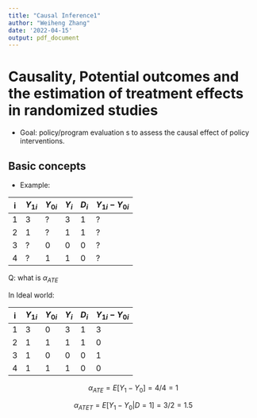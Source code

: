 ```yaml
---
title: "Causal Inference1"
author: "Weiheng Zhang"
date: '2022-04-15'
output: pdf_document
---
```

\newcommand{\indep}{\perp\!\!\!\perp}
\newcommand{\tab}{\hspace{1cm}}
# Causality, Potential outcomes and the estimation of treatment effects in randomized studies

* Goal: policy/program evaluation s to assess the causal effect of policy interventions.

## Basic concepts

\begin{itemize}
\item Treatment

$$D_i = \begin{cases}1 \text{ if unit i received the treatment}\\ 0 \text{ otherwise}\end{cases}$$
\item Outcome

$Y_i$: observed outcome variable of interest for unit i

\item Potential outcomes

$Y_{0i}$ and $Y_{1i}$: Potential outcomes for unit i

$$\begin{aligned}
Y_{1i}:& \text{ Potential outcome for unit i with treatment}\\
Y_{0i}:& \text{ Potential outcome for unit i without treatment}
\end{aligned}$$

\item Treatment effect

The treatment effect or causal effect of the treatment on the outcome for unit i is the difference between its two potential outcomes.

$$Y_{1i} - Y_{0i}$$

\item Observed outcomes

$$Y_i = Y_{1i}D_i + Y_{0i}(1 - D_i) \text{ or }Y_i\begin{cases}Y_{1i} \text{ if } D_i = 1\\ Y_{0i} \text{ if } D_i = 0\end{cases}$$

\item \textbf{Fundamental problem of causal inference}: 

Cannot observe both potential outcomes $(Y_{0i}, Y_{1i})$.

\item Assumption: Stable Unit Treatment Value Assumption (SUTVA)

Observed outcomes are realized as 

$$Y_i = Y_{1i}D_i + Y_{0i}(1 - D_i)$$

Remark:

\begin{itemize}
    \item Implies that potential outcomes for unit i are unaffected by the treatment of unit j. (Rule s out interference across units).
    \item Counterexample: effect of flu vaccine on hospitalization.
\end{itemize}

\item ATE

Average treatment effect is:

$$\alpha_{ATE} = E[Y_1 - Y_0]$$

\item ATET

Average treatment effect on the treated is:

$$\alpha_{ATE} = E[Y_1 - Y_0|D = 1]$$

\end{itemize}

* Example:

i|$Y_{1i}$|$Y_{0i}$|$Y_i$|$D_i$|$Y_{1i} - Y_{0i}$
--|--|--|--|--|--
1|3|?|3|1|?
2|1|?|1|1|?
3|?|0|0|0|?
4|?|1|1|0|?

Q: what is $\alpha_{ATE}$

In Ideal world:

i|$Y_{1i}$|$Y_{0i}$|$Y_i$|$D_i$|$Y_{1i} - Y_{0i}$
--|--|--|--|--|--
1|3|0|3|1|3
2|1|1|1|1|0
3|1|0|0|0|1
4|1|1|1|0|0

$$\alpha_{ATE} = E[Y_1 - Y_0] = 4/4 = 1$$

$$\alpha_{ATET} = E[Y_1 - Y_0|D = 1] = 3/2 = 1.5$$

\begin{itemize}
\item \textbf{Problem of potential outcome famework}: Selection Bias

Comparisons of earnings for the treated and the untreated do not ususally give the right answer:

$$\begin{aligned}
E[Y|D = 1] - E[Y|D = 0] &= E[Y_1|D = 1] - E[Y_0|D = 0] \\
&= E[Y_1|D = 1] - E[Y_0|D = 1] + E[Y_0|D = 1] - E[Y_0|D = 0] \\
&= \underbrace{E[Y_1 - Y_0|D = 1]}_{ATET} + \underbrace{E[Y_0|D = 1] - E[Y_0|D = 0] }_{Bias}
\end{aligned}$$

\item Assignment mechanism

Assignment mechanism is the procedure that determines which units are selected for treatment intake.

\item Sol 1: Identification in randomized experiments


Randomization implies: 

$$(Y_1, Y_0) \indep D$$

We have that $E[Y_0|D = 1] = E[Y_0|D = 0]$ and therefore

$$\alpha_{ATET} = E[Y_1 - Y_0|D = 1] = E[Y|D = 1] - E[Y|D = 0]$$

and

$$\alpha_{ATE} = E[Y_1 - Y_0] = E[Y|D = 1] - E[Y|D = 0]$$

As a result:

$$\underbrace{E[Y|D = 1] - E[Y|D = 0]}_{\text{Difference in Means}} = \alpha_{ATE} = \alpha_ATET$$
where bias is vanished

\item Extended from randomized experiments

Let $Q_\theta(Y)$ be the $\theta$-th quantile of the distriution of Y:

$$Pr(Y\leq Q_\theta(Y)) = \theta$$

Given random assignment, $Y_0\indep D$ therefore

$$Y_0\sim\quad Y_0|D = 1\sim \quad Y|D = 0$$

similarly we have 

$$Y_1\sim\quad Y|D = 1$$

So effect of the treatment at any quantile, $Q_\theta(Y_1) - Q_\theta(Y_0)$ is identified. Note does not identify the quantiles of the effect: $Q_\theta(Y_1 - Y_0)$.

\item Estimation in Randomized Experiments

\begin{itemize}
\item we construct an esitmator:

$$\hat \alpha = \bar Y_1 - \bar Y_0$$

where 

$$\begin{aligned}
\bar Y_1&= \frac{\sum Y_iD_i}{\sum D_i} = \frac{1}{N_1}\sum_{D_i = 1}Y_i\\
\bar Y_0&= \frac{\sum Y_i(1 - D_i)}{\sum 1 - D_i} = \frac{1}{N_1}\sum_{D_i = 0}Y_i
\end{aligned}$$

\item asympotic distribution

$$\frac{\hat \alpha - \alpha_{ATE}}{\sqrt{\frac{\hat \sigma_1^2}{N_1} + \frac{\hat \sigma_2^2}{N_0}}}\overset{d}{\to}N(0, 1)$$

where 

$$\hat \sigma_1^2 = \frac{1}{N_1 - 1}\sum_{D_i = 1}(Y_i - \bar Y_1)^2$$

\item test

\begin{itemize}
    \item Testing in Large Samples: Two sample t-Test
    $$\begin{aligned}
H_0: \alpha_{ATE} = 0\\
H_1: \alpha_{ATE} \neq 0
\end{aligned}$$

$$t = \frac{\hat \alpha}{\sqrt{\frac{\hat \sigma_1^2}{N_1} + \frac{\hat \sigma_2^2}{N_0}}}$$

    \item Testing in Small Samples: Fisher's Exact Test

+ In large sample N, the test of differences in means is:

$$\begin{aligned}
H_0: E[Y_1] = E[Y_0]\\
H_1: E[Y_1]\neq E[Y_0]
\end{aligned}$$

+ Fisher's Exact Test with small N:

$$\begin{aligned}
H_0:& Y_1 = Y_0 \text{ shape null}\\
H_1:& Y_1\neq Y_0
\end{aligned}$$

The null hypothesis means the treatment is similar to placebo.

$$Pr(\hat \alpha <z) = \frac{1}{\#\Omega}\sum_{\omega\in \Omega}Q\{\hat(\omega) \alpha <z\}$$
    
\end{itemize}


\end{itemize}

\item Threats to the Validity of Randomized Experiments

\begin{itemize}
    \item Internal validity: can we estimate treatment effect for our particular sample?
    
    Fails when there are differences between treated and controls (other than the treeatment iteslf) that affect the outcome and that we cannot control for.
    
    Threats:
    
    + Failure of randomization
    
    + Non-complicance with experimental protocol
    
    + Attrition
    
    \item External validity: can we extrapolate our estimates to other populations?
    
    Fails when the treatment effect is different outside the evaluation envrionment.
    
    Threats:
    
    + Non-representative sample
    
    + Non-representative program
    
        \tab - The treatment differs in actual implementations
        
        \tab - Scale effects
        
        \tab - Actual implementations are not randomzied (nor full scale)
        
    + Hawthorne effects
    
\end{itemize}



\end{itemize}

